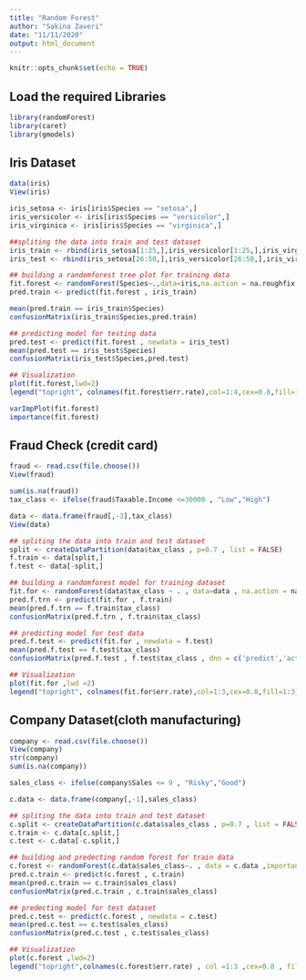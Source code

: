 ---
title: "Random Forest"
author: "Sakina Zaveri"
date: "11/11/2020"
output: html_document
---

```{r setup, include=FALSE}
knitr::opts_chunk$set(echo = TRUE)
```

## **Load the required Libraries**
```{r echo=TRUE}

library(randomForest)
library(caret)
library(gmodels)

```
## **Iris Dataset**

```{r echo=TRUE ,fig.keep='all'}
data(iris)
View(iris)

iris_setosa <- iris[iris$Species == "setosa",]
iris_versicolor <- iris[iris$Species == "versicolor",]
iris_virginica <- iris[iris$Species == "virginica",]

##spliting the data into train and test dataset
iris_train <- rbind(iris_setosa[1:25,],iris_versicolor[1:25,],iris_virginica[1:25,])
iris_test <- rbind(iris_setosa[26:50,],iris_versicolor[26:50,],iris_virginica[26:50,])

## building a randomforest tree plot for training data
fit.forest <- randomForest(Species~.,data=iris,na.action = na.roughfix ,importance = TRUE)
pred.train <- predict(fit.forest , iris_train)

mean(pred.train == iris_train$Species)
confusionMatrix(iris_train$Species,pred.train)

## predicting model for testing data
pred.test <- predict(fit.forest , newdata = iris_test)
mean(pred.test == iris_test$Species)
confusionMatrix(iris_test$Species,pred.test)

## Visualization
plot(fit.forest,lwd=2)
legend("topright", colnames(fit.forest$err.rate),col=1:4,cex=0.8,fill=1:4)

varImpPlot(fit.forest)
importance(fit.forest)
```

## **Fraud Check (credit card)**
```{r echo=TRUE, fig.keep='all'}

fraud <- read.csv(file.choose())
View(fraud)

sum(is.na(fraud))
tax_class <- ifelse(fraud$Taxable.Income <=30000 , "Low","High")

data <- data.frame(fraud[,-3],tax_class)
View(data)

## spliting the data into train and test dataset
split <- createDataPartition(data$tax_class , p=0.7 , list = FALSE)
f.train <- data[split,]
f.test <- data[-split,]

## building a randomforest model for training dataset
fit.for <- randomForest(data$tax_class ~ . , data=data , na.action = na.roughfix , importance = TRUE)
pred.f.trn <- predict(fit.for , f.train)
mean(pred.f.trn == f.train$tax_class)
confusionMatrix(pred.f.trn , f.train$tax_class)

## predicting model for test data
pred.f.test <- predict(fit.for , newdata = f.test)
mean(pred.f.test == f.test$tax_class)
confusionMatrix(pred.f.test , f.test$tax_class , dnn = c('predict','actual'))

## Visualization
plot(fit.for ,lwd =2)
legend("topright", colnames(fit.for$err.rate),col=1:3,cex=0.8,fill=1:3)


```

## **Company Dataset(cloth manufacturing)**

```{r echo=TRUE ,fig.keep='all'}

company <- read.csv(file.choose())
View(company)
str(company)
sum(is.na(company))

sales_class <- ifelse(company$Sales <= 9 , "Risky","Good")

c.data <- data.frame(company[,-1],sales_class)

## spliting the data into train and test dataset
c.split <- createDataPartition(c.data$sales_class , p=0.7 , list = FALSE)
c.train <- c.data[c.split,]
c.test <- c.data[-c.split,]

## building and predecting random forest for train data
c.forest <- randomForest(c.data$sales_class~. , data = c.data ,importance = TRUE)
pred.c.train <- predict(c.forest , c.train)
mean(pred.c.train == c.train$sales_class)
confusionMatrix(pred.c.train , c.train$sales_class)

## predecting model for test dataset
pred.c.test <- predict(c.forest , newdata = c.test)
mean(pred.c.test == c.test$sales_class)
confusionMatrix(pred.c.test , c.test$sales_class)

## Visualization
plot(c.forest ,lwd=2)
legend("topright",colnames(c.forest$err.rate) , col =1:3 ,cex=0.8 , fill = 1:3)


```

